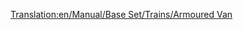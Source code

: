 [[Translation:en/Manual/Base Set/Trains/Armoured Van]]
{{it/Manuale/Set base/Treni/Vagoni|Picture=[[File:en/Manual/Base Set/Trains/Steeltruck.png]]
|Name=Vagone blindato
|NormalCost=€ 2.988
|NormalWeight=30 / 32 t
|NormalCapacity=20 borse di valori/oro/diamanti
|MonoCost="
|MonoWeight=30 / 33 t
|MonoCapacity=25 borse di valori/oro/diamanti
|MagCost="
|MagWeight=30 / 33 t
|MagCapacity=27 borse di valori/oro/diamanti
|Description=Questo vagone può trasportare oggetti di valore tra banche da città superiori a 1200 abitanti. Sfortunatamente ci sono raramente banche generate a causa di piccole città all'inizio di una mappa casuale. Però dalla  v0.6.0 di OTTD si possono fondare, vedi [[it/Manuale/Industrie|finanza]], banche in città, a differenza della versione 0.5.x per cui serviva una patch appropriata.
}}